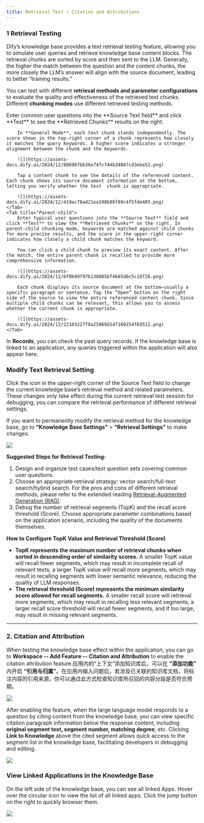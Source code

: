 ```yaml
---
title: Retrieval Test / Citation and Attributions
---
```


### 1 Retrieval Testing

Dify’s knowledge base provides a text retrieval testing feature, allowing you to simulate user queries and retrieve knowledge base content blocks. The retrieval chunks are sorted by score and then sent to the LLM. Generally, the higher the match between the question and the content chunks, the more closely the LLM’s answer will align with the source document, leading to better “training results.”

You can test with different **retrieval methods and parameter configurations** to evaluate the quality and effectiveness of the retrieved text chunks. Different **chunking modes** use different retrieved testing methods.

<Tabs>
    <Tab title="General">
        Enter common user questions into the **Source Text field** and click **Test** to see the **Retrieved Chunks** results on the right.
        
        In **General Mode**, each text chunk stands independently. The score shown in the top-right corner of a chunk represents how closely it matches the query keywords. A higher score indicates a stronger alignment between the chunk and the keywords.
        
        ![](https://assets-docs.dify.ai/2024/12/806967bb36e74fc744b34887cd3ebe52.png)
        
        Tap a content chunk to see the details of the referenced content. Each chunk shows its source document information at the bottom, letting you verify whether the text  chunk is appropriate.
        
        ![](https://assets-docs.dify.ai/2024/12/419ac78ad21ea198b08f89c4f5fde485.png)
    </Tab>
    <Tab title="Parent-child">
        Enter typical user questions into the **Source Text** field and click **Test** to view the **Retrieved Chunks** on the right. In parent-child chunking mode, keywords are matched against child chunks for more precise results, and the score in the upper-right corner indicates how closely a child chunk matches the keyword.
        
        You can click a child chunk to preview its exact content. After the match, the entire parent chunk is recalled to provide more comprehensive information.

        ![](https://assets-docs.dify.ai/2024/12/6f0b99f97b138805bf4665d0c5c16f26.png)

        Each chunk displays its source document at the bottom—usually a specific paragraph or sentence. Tap the “Open” button on the right side of the source to view the entire referenced content chunk. Since multiple child chunks can be relevant, this allows you to assess whether the current chunk is appropriate.
        
        ![](https://assets-docs.dify.ai/2024/12/22103227f8a25069d147160254f69512.png)
    </Tab>
</Tabs>
    
In **Records**, you can check the past query records. If the knowledge base is linked to an application, any queries triggered within the application will also appear here.

### Modify Text Retrieval Setting

Click the icon in the upper-right corner of the Source Text field to change the current knowledge base’s retrieval method and related parameters. These changes only take effect during the current retrieval test session for debugging, you can compare the retrieval performance of different retrieval settings.

If you want to permanently modify the retrieval method for the knowledge base, go to **“Knowledge Base Settings”** > **“Retrieval Settings”** to make changes.

![](https://assets-docs.dify.ai/2024/12/86b78cb114a843c9dedcba1fe12e3b02.png)

**Suggested Steps for Retrieval Testing:**

1. Design and organize test cases/test question sets covering common user questions.
2. Choose an appropriate retrieval strategy: vector search/full-text search/hybrid search. For the pros and cons of different retrieval methods, please refer to the extended reading [Retrieval-Augmented Generation (RAG)](../../learn-more/extended-reading/retrieval-augment/).
3. Debug the number of retrieval segments (TopK) and the recall score threshold (Score). Choose appropriate parameter combinations based on the application scenario, including the quality of the documents themselves.

**How to Configure TopK Value and Retrieval Threshold (Score)**

* **TopK represents the maximum number of retrieval chunks when sorted in descending order of similarity scores.** A smaller TopK value will recall fewer segments, which may result in incomplete recall of relevant texts; a larger TopK value will recall more segments, which may result in recalling segments with lower semantic relevance, reducing the quality of LLM responses.
* **The retrieval threshold (Score) represents the minimum similarity score allowed for recall segments.** A smaller recall score will retrieval more segments, which may result in recalling less relevant segments; a larger recall score threshold will recall fewer segments, and if too large, may result in missing relevant segments.
***

### 2. Citation and Attribution

When testing the knowledge base effect within the application, you can go to **Workspace -- Add Feature -- Citation and Attribution** to enable the citation attribution feature.应用内的“上下文”添加知识库后，可以在 **“添加功能”** 内开启 **“引用与归属”**。在应用内输入问题后，若涉及已关联的知识库文档，将标注内容的引用来源。你可以通过此方式检查知识库所召回的内容分段是否符合预期。

![](https://assets-docs.dify.ai/2025/03/a2e4db6635634e99a9aeb91341b53d1c.png)

After enabling the feature, when the large language model responds to a question by citing content from the knowledge base, you can view specific citation paragraph information below the response content, including **original segment text, segment number, matching degree**, etc. Clicking **Link to Knowledge** above the cited segment allows quick access to the segment list in the knowledge base, facilitating developers in debugging and editing.

![](https://assets-docs.dify.ai/2025/03/1d82a0e1032f97e5832ed2ca7cb99fb2.png)

### View Linked Applications in the Knowledge Base

On the left side of the knowledge base, you can see all linked Apps. Hover over the circular icon to view the list of all linked apps. Click the jump button on the right to quickly browser them.

![](https://assets-docs.dify.ai/2024/12/28899b9b0eba8996f364fb74e5b94c7f.png)
